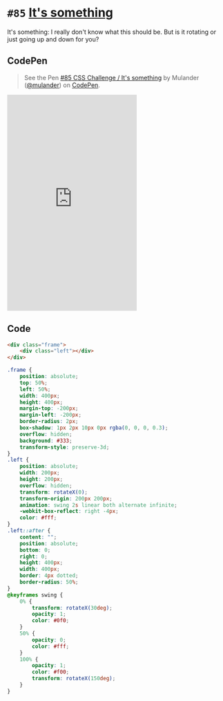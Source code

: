
<Meta />

# `#85` [It&#x27;s something](https://100dayscss.com/days/85/)

It&#x27;s something: I really don&#x27;t know what this should be. But is it rotating or just going up and down for you?

## CodePen

> See the Pen [#85 CSS Challenge / It&#x27;s something](https://codepen.io/mulander/pen/GRPEwWW)
by Mulander ([@mulander](https://codepen.io/mulander))
on [CodePen](https://codepen.io).

<iframe
  height="500"
  className="w-full my-10 bg-gray-200"
  scrolling="no"
  title="#85 CSS Challenge / It&#x27;s something"
  src="https://codepen.io/mulander/embed/GRPEwWW?default-tab=html%2Cresult"
  frameBorder="no"
  loading="lazy"
  allowtransparency="true"
  allowFullScreen={true}
>

</iframe>

## Code

```html
<div class="frame">
	<div class="left"></div>
</div>
```

```css
.frame {
	position: absolute;
	top: 50%;
	left: 50%;
	width: 400px;
	height: 400px;
	margin-top: -200px;
	margin-left: -200px;
	border-radius: 2px;
	box-shadow: 1px 2px 10px 0px rgba(0, 0, 0, 0.3);
	overflow: hidden;
	background: #333;
	transform-style: preserve-3d;
}
.left {
	position: absolute;
	width: 200px;
	height: 200px;
	overflow: hidden;
	transform: rotateX(0);
	transform-origin: 200px 200px;
	animation: swing 2s linear both alternate infinite;
	-webkit-box-reflect: right -4px;
	color: #fff;
}
.left::after {
	content: "";
	position: absolute;
	bottom: 0;
	right: 0;
	height: 400px;
	width: 400px;
	border: 4px dotted;
	border-radius: 50%;
}
@keyframes swing {
	0% {
		transform: rotateX(30deg);
		opacity: 1;
		color: #0f0;
	}
	50% {
		opacity: 0;
		color: #fff;
	}
	100% {
		opacity: 1;
		color: #f00;
		transform: rotateX(150deg);
	}
}
```